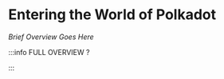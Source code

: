 # Entering the World of Polkadot

_Brief Overview Goes Here_


<DocCardList />

:::info FULL OVERVIEW ?

<QuestButton
  text="Go To Campaign Page"
  link="https://app.stackup.dev/campaign_page/entering-the-world-of-polkadot"
/>

:::
